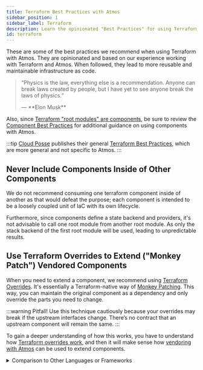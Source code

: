 ```yaml
---
title: Terraform Best Practices with Atmos
sidebar_position: 1
sidebar_label: Terraform
description: Learn the opinionated "Best Practices" for using Terraform with Atmos
id: terraform
---
```


<Intro>
These are some of the best practices we recommend when using Terraform with Atmos. They are opinionated and based on our experience working with Terraform and Atmos. When followed, they lead to more reusable and maintainable infrastructure as code.
</Intro>

> <q>Physics is the law, everything else is a recommendation.
> Anyone can break laws created by people, but I have yet to see anyone break the laws of physics.
> <p className="author">— **Elon Musk**</p></q>

Also, since [Terraform "root modules" are components](/components/terraform), be sure to review the [Component Best Practices](/best-practices/components) for additional guidance on using components with Atmos.

:::tip
[Cloud Posse](https://github.com/cloudposse) publishes their general [Terraform Best Practices](https://docs.cloudposse.com/reference/best-practices/terraform-best-practices/), which are more general and not specific to Atmos.
:::

##  Never Include Components Inside of Other Components

We do not recommend consuming one terraform component inside of another as that would defeat the purpose; each component is intended to be a loosely coupled unit of IaC with its own lifecycle.

Furthermore, since components define a state backend and providers, it's not advisable to call one root module from another root module. As only the stack backend of the first root module will be used, leading to unpredictable results.


## Use Terraform Overrides to Extend ("Monkey Patch") Vendored Components

When you need to extend a component, we recommend using [Terraform Overrides](https://developer.hashicorp.com/terraform/language/files/override).
It's essentially a Terraform-native way of [Monkey Patching](https://en.wikipedia.org/wiki/Monkey_patch).
This way, you can maintain the original component as a dependency and only override the parts you need to change.

:::warning Pitfall!
Use this technique cautiously because your overrides may break if the upstream interfaces change. There’s no contract that an upstream component will remain the same.
:::

To gain a deeper understanding of how this works, you have to understand how [Terraform overrides work](https://developer.hashicorp.com/terraform/language/files/override), and then it will make sense how [vendoring with Atmos](/vendoring/vendor) can be used to extend components.

<details>
<summary>Comparison to Other Languages or Frameworks</summary>

#### Swizzling

In [Objective-C](https://spin.atomicobject.com/method-swizzling-objective-c/) and [Swift-UI](https://medium.com/@pallavidipke07/method-swizzling-in-swift-5c9d9ab008e4), swizzling is the method of changing the implementation of an existing selector.

In Docusaurus, [swizzling a component](https://docusaurus.io/docs/swizzling) means providing an alternative implementation that takes precedence over the component provided by the theme.

#### Monkey Patching

You can think of it also like [Monkey Patching](https://en.wikipedia.org/wiki/Monkey_patch) in [Ruby](http://blog.headius.com/2012/11/refining-ruby.html) or [React components](https://medium.com/@singhalaryan06/monkey-patching-mocking-hooks-and-methods-in-react-f6afef73e423), enabling you to override the default implementation. Gatsby has a similar concept called theme [shadowing](https://www.gatsbyjs.com/docs/how-to/plugins-and-themes/shadowing/).
</details>
